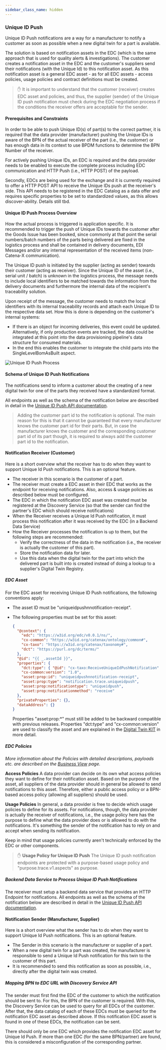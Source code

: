 ```yaml
---
sidebar_class_name: hidden
---
```


<!--
This work is licensed under the CC-BY-4.0 (https://creativecommons.org/licenses/by/4.0/legalcode).

- SPDX-License-Identifier: CC-BY-4.0
- SPDX-FileCopyrightText: 2023 BASF SE
- SPDX-FileCopyrightText: 2023 Bayerische Motoren Werke Aktiengesellschaft (BMW AG)
- SPDX-FileCopyrightText: 2023 Fraunhofer-Gesellschaft zur Foerderung der angewandten Forschung e.V. (represented by Fraunhofer ISST & Fraunhofer IML)
- SPDX-FileCopyrightText: 2023 German Edge Cloud GmbH & Co. KG
- SPDX-FileCopyrightText: 2023 Mercedes Benz AG
- SPDX-FileCopyrightText: 2023 Robert Bosch Manufacturing Solutions GmbH
- SPDX-FileCopyrightText: 2023 SAP SE
- SPDX-FileCopyrightText: 2023 Siemens AG
- SPDX-FileCopyrightText: 2023 T-Systems International GmbH
- SPDX-FileCopyrightText: 2023 ZF Friedrichshafen AG
- SPDX-FileCopyrightText: 2023 Contributors to the Eclipse Foundation
- Source URL: https://github.com/eclipse-tractusx/eclipse-tractusx.github.io/tree/main/docs-kits/kits/Traceability%20Kit (latest version)
-->

### Unique ID Push

Unique ID Push notifications are a way for a manufacturer to notify a customer as soon as possible when a new digital twin for a part is available.

The solution is based on notification assets in the EDC (which is the same approach that is used for quality alerts & investigations). The customer creates a notification asset in the EDC and the customer's suppliers send their notifications (with the Unique Id) to this notification asset. As this notification asset is a general EDC asset - as for all EDC assets - access policies, usage policies and contract definitions must be created.

> :raised_hand: It is important to understand that the customer (receiver) creates EDC asset and policies, and thus, the supplier (sender) of the Unique ID push notification must check during the EDC negotiation process if the conditions the receiver offers are acceptable for the sender.

#### Prerequisites and Constraints

In order to be able to push Unique ID(s) of part(s) to the correct partner, it is required that the data provider (manufacturer) pushing the Unique IDs is aware of the BPN of the actual receiver of the part (i.e., the customer) or has enough data in its context to use BPDM functions to determine the BPN Number of the receiver.

For actively pushing Unique IDs, an EDC is required and the data provider needs to be enabled to execute the complete process including EDC communication and HTTP Push (i.e., HTTP POST) of the payload.

Secondly, EDCs are being used for the exchange and it is currently required to offer a HTTP POST API to receive the Unique IDs push at the receiver's side. This API needs to be registered in the EDC Catalog as a data offer and requires specific properties to be set to standardized values, as this allows discover-ability. Details still tbd.

#### Unique ID Push Process Overview

How the actual process is triggered is application specific. It is recommended to trigger the push of Unique IDs towards the customer after the Goods Issue has been booked, since commonly at that point the serial numbers/batch numbers of the parts being delivered are fixed in the logistics process and shall be contained in delivery documents, EDI Messages and/or any internal representation of the received items (non-Catena-X communication).

The Unique ID push is initiated by the supplier (acting as sender) towards their customer (acting as receiver). Since the Unique ID of the asset (i.e., serial unit / batch) is unknown in the logistics process, the message needs to include local identifiers to be matched towards the information from the delivery documents and furthermore the internal data of the recipient's traceability solution.

Upon receipt of the message, the customer needs to match the local identifiers with its internal traceability records and attach each Unique ID to the respective data set. How this is done is depending on the customer's internal systems:

- If there is an object for incoming deliveries, this event could be updated.
  Alternatively, if only production events are tracked, the data could be integrated at this point into the data provisioning pipeline's data structure for consumed materials.
- In the end this enables the customer to integrate the child parts into the SingleLevelBomAsBuilt aspect.

![Unique ID Push Process](../assets/unique_id_push_process.png)

<!--
The following PlantUML code is used to generate the image shown:

@startuml
autonumber

box "Supplier Landscape" #Lightblue
participant "Data Provisioning Supplier" as TraceSup order 1
participant "EDC Supplier" as EDCSup order 2
end box

box "Catena-X Services" #grey
participant "EDC Discovery Service" as EDCDisc order 3
participant "BPDM API" as BPM order 4
end box

box "Customer Landscape" #lightyellow
participant "EDC Customer" as EDCCust order 5
participant "Data Provisioning Customer" as TraceCust order 6
end box

group optional [if BPN of Customer is not directly known]
TraceSup -> BPM: Request Customer BPN number
BPM -> TraceSup: BPN number
end

group optional [if EDC Adress is not directly known or buffered]
TraceSup -> EDCDisc: Request EDC Endpoint for BPN of customer
EDCDisc -> TraceSup: Return EDC Adress
end

TraceSup -> EDCSup: Trigger Unique ID Push to customer EDC

group contract negotiation
EDCSup -> EDCCust: Request Contract for Unique ID Push receiption endpoint
EDCCust -> EDCSup: Return Access Token and Dataplane Endpoint
end

EDCSup -> EDCCust: Send Unique ID Push notification and Token
EDCCust -> TraceCust: Forward Unique ID
TraceCust -> TraceCust: link UUID to Traceability events/material

@enduml
-->

#### Schema of Unique ID Push Notifications

The notifications send to inform a customer about the creating of a new digital twin for one of the parts they received have a standardized format.

All endpoints as well as the schema of the notification below are described in detail in the [Unique ID Push API documentation](Unique%20ID%20Push%20API/unique-id-push-notification-api).

> Adding the customer part id to the notification is optional. The main reason for this is that it cannot be guaranteed that every manufacturer knows the customer part id for their parts. But, in case the manufacturer knows the customer and the corresponding customer part id of its part though, it is required to always add the customer part id to the notification.

#### Notification Receiver (Customer)

Here is a short overview what the receiver has to do when they want to support Unique Id Push notifications. This is an optional feature.

- The receiver in this scenario is the customer of a part.
- The receiver must create a EDC asset in their EDC that works as the endpoint for receiving notifications. Also, access & usage policies as described below must be configured.
- The EDC in which the notification EDC asset was created must be registered at the Discovery Service (so that the sender can find the partner's EDC which should receive notifications)
- When the Receiver receives a Unique Id Push notification, it must process this notification after it was received by the EDC (in a Backend Data Service)
- How the Receiver processes the notification is up to them, but the following steps are recommended:
  - Verify the correctness of the data in the notification (i.e., the receiver is actually the customer of this part).
  - Store the notification data for later.
  - Use this data when the digital twin for the part into which the delivered part is built into is created instead of doing a lookup to a supplier's Digital Twin Registry.

##### EDC Asset

For the EDC asset for receiving Unique ID Push notifications, the following conventions apply: 

- The asset ID  must be "uniqueidpushnnotification-receipt".
- The following properties must be set for this asset:
  ```json
  {
    "@context": {
      "edc": "https://w3id.org/edc/v0.0.1/ns/",
      "cx-common": "https://w3id.org/catenax/ontology/common#",
      "cx-taxo": "https://w3id.org/catenax/taxonomy#",
      "dct": "https://purl.org/dc/terms/"
    },
    "@id": "{{ _.assetId }}",
    "properties": {
      "dct:type": { "@id": "cx-taxo:ReceiveUniqueIdPushNotification" },
      "cx-common:version": "1.0",
      "asset:prop:id": "uniqueidpushnnotification-receipt",
      "asset:prop:type": "notification.trace.uniqueidpush",
      "asset:prop:notificationtype": "uniqueidpush",
      "asset:prop:notificationmethod": "receive"
    },
    "privateProperties": {},
    "dataAddress": {}
  }
  ```

  Properties "asset:prop:*" must still be added to be backward compatible with previous releases. Properties "dct:type" and "cx-common:version" are used to classify the asset and are explained in the [Digital Twin KIT](https://eclipse-tractusx.github.io/docs-kits/kits/Digital%20Twin%20Kit/Software%20Development%20View/Specification%20Digital%20Twin%20KIT#registration-at-edc) in more detail. 

##### EDC Policies

_More information about the Policies with detailed descriptions, payloads etc. are described on the [Business View](../page_business-view.md) page._

**Access Policies**
A data provider can decide on its own what access policies they want to define for their notification asset. Based on the purpose of the asset, all suppliers of the data provider should in general be allowed to send notifications to this asset. Therefore, either a public access policy or a BPN-based access policy (allowing all suppliers) should be used.

**Usage Policies**
In general, a data provider is free to decide which usage policies to define for its assets. For notifications, though, the data provider is actually the receiver of notifications, i.e., the usage policy here has the purpose to define what the data provider does or is allowed to do with the notifications. It's something the sender of the notification has to rely on and accept when sending its notification.

Keep in mind that usage policies currently aren't technically enforced by the EDC or other components.

> :raised_hand: **Usage Policy for Unique ID Push**
> The Unique ID push notification endpoints are protected with a purpose-based usage policy and "purpose.trace.v1.aspects" as purpose.

##### Backend Data Service to Process Unique ID Push Notifications

The receiver must setup a backend data service that provides an HTTP Endpoint for notifications. All endpoints as well as the schema of the notification below are described in detail in the [Unique ID Push API documentation](Unique%20ID%20Push%20API/unique-id-push-notification-api).

#### Notification Sender (Manufacturer, Supplier)

Here is a short overview what the sender has to do when they want to support Unique Id Push notifications. This is an optional feature.

- The Sender in this scenario is the manufacturer or supplier of a part.
- When a new digital twin for a part was created, the manufacturer is responsible to send a Unique Id Push notification for this twin to the customer of this part.
- It is recommended to send this notification as soon as possible, i.e., directly after the digital twin was created.

##### Mapping BPN to EDC URL with Discovery Service API

The sender must first find the EDC of the customer to which the notification should be sent to. For this, the BPN of the customer is required. With this, the Discovery Service can be used to query for all EDCs of the customer. After that, the data catalog of each of these EDCs must be queried for the notification EDC asset as described above. If this notification EDC asset is found in one of these EDCs, the notification can be sent.

There should only be one EDC which provides the notification EDC asset for Unique Id Push. If more than one EDC (for the same BPN/partner) are found, this is considered a misconfiguration of the corresponding partner.
